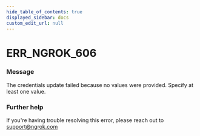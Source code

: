 ```yaml
---
hide_table_of_contents: true
displayed_sidebar: docs
custom_edit_url: null
---
```



# ERR_NGROK_606

### Message
The credentials update failed because no values were provided. Specify at least one value.

### Further help
If you're having trouble resolving this error, please reach out to [support@ngrok.com](mailto:support@ngrok.com?subject=Help%20with%20ERR_NGROK_606)


<ErrorDetails error='err_ngrok_606' />
